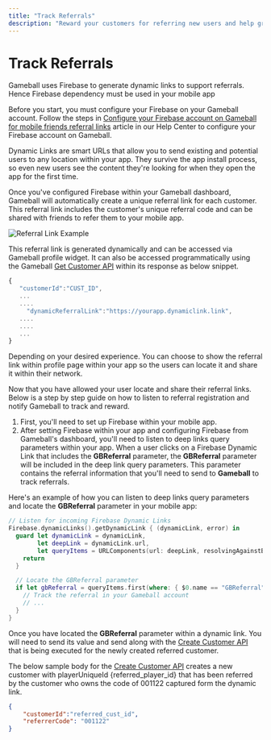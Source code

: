 ```yaml
---
title: "Track Referrals"
description: "Reward your customers for referring new users and help grow your business organically"
---
```


# Track Referrals

<Warning>
Gameball uses Firebase to generate dynamic links to support referrals. Hence Firebase dependency must be used in your mobile app
</Warning>

Before you start, you must configure your Firebase on your Gameball account. Follow the steps in [Configure your Firebase account on Gameball for mobile friends referral links](https://help.gameball.co/en/articles/3486262-configure-your-firebase-account-on-gameball-for-mobile-friends-referral-links) article in our Help Center to configure your Firebase account on Gameball.

<Info>
Dynamic Links are smart URLs that allow you to send existing and potential users to any location within your app. They survive the app install process, so even new users see the content they're looking for when they open the app for the first time.
</Info>

Once you've configured Firebase within your Gameball dashboard, Gameball will automatically create a unique referral link for each customer. This referral link includes the customer's unique referral code and can be shared with friends to refer them to your mobile app.

![Referral Link Example](https://content.gitbook.com/content/ElcuAgxn15Pk6F2fINKe/blobs/UNBGOX7MWYuYMqPgQP6i/62fc5889d52bd92a55188efd_Mj6pMaOcnhU6bPS6Om1qbcQ4fJKNSBiPv1aA9lF-Xdv59l-1iITLb79diFTzQpHY0bs8CHNnC1quJb2xjQ5cvBNDZOWQLxcfvJNPASGpAC-xeGUqmoLezKzK1u5OdB9ejAyKmwMhs8gP_2vremJ4aJE.jpg)

This referral link is generated dynamically and can be accessed via Gameball profile widget. It can also be accessed programmatically using the Gameball [Get Customer API](https://developer.gameball.co/rest-api/customers/customer-management#get-customer) within its response as below snippet.

```javascript
{
   "customerId":"CUST_ID",
   ...
   ....
     "dynamicReferralLink":"https://yourapp.dynamiclink.link",
   ....
   ....
   ...
}
```

Depending on your desired experience. You can choose to show the referral link within profile page within your app so the users can locate it and share it within their network.

Now that you have allowed your user locate and share their referral links. Below is a step by step guide on how to listen to referral registration and notify Gameball to track and reward.

1. First, you'll need to set up Firebase within your mobile app.
2. After setting Firebase within your app and configuring Firebase from Gameball's dashboard, you'll need to listen to deep links query parameters within your app. When a user clicks on a Firebase Dynamic Link that includes the **GBReferral** parameter, the **GBReferral** parameter will be included in the deep link query parameters. This parameter contains the referral information that you'll need to send to **Gameball** to track referrals.

Here's an example of how you can listen to deep links query parameters and locate the **GBReferral** parameter in your mobile app:

```swift
// Listen for incoming Firebase Dynamic Links
Firebase.dynamicLinks().getDynamicLink { (dynamicLink, error) in
  guard let dynamicLink = dynamicLink,
        let deepLink = dynamicLink.url,
        let queryItems = URLComponents(url: deepLink, resolvingAgainstBaseURL: true)?.queryItems else {
    return
  }

  // Locate the GBReferral parameter
  if let gbReferral = queryItems.first(where: { $0.name == "GBReferral" })?.value {
    // Track the referral in your Gameball account
    // ...
  }
}
```

Once you have located the **GBReferral** parameter within a dynamic link. You will need to send its value and send along with the [Create Customer API](https://developer.gameball.co/rest-api/customers/customer-management#post-create-customer) that is being executed for the newly created referred customer.

The below sample body for the [Create Customer API](https://developer.gameball.co/rest-api/customers/customer-management#post-create-customer) creates a new customer with playerUniqueId {referred_player_id} that has been referred by the customer who owns the code of 001122 captured form the dynamic link.

```json
{
    "customerId":"referred_cust_id",
    "referrerCode": "001122"
}
```